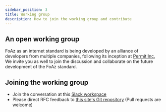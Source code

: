 ```yaml
---
sidebar_position: 3
title: Working group
description: How to join the working group and contribute
---
```


## An open working group

FoAz as an internet standard is being developed by an alliance of developers from multiple companies, following its inception at [Permit Inc.](https:///www.permit.io)
We invite you as well to join the discussion and collaborate on the future development of the FoAz standard.

## Joining the working group

- Join the conversation at this [Slack workspace](https://io.permit.io/FoAz-community)
- Please direct RFC feedback to [this site's Git repository](https://github.com/permitio/foaz-site/) (Pull requests are welcome)
